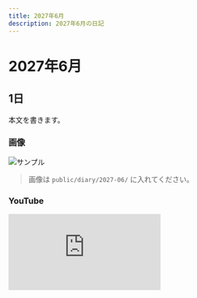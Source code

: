 ```yaml
---
title: 2027年6月
description: 2027年6月の日記
---
```


# 2027年6月

## 1日
本文を書きます。

### 画像
![サンプル](/diary/2027-06/sample.jpg)
> 画像は `public/diary/2027-06/` に入れてください。

### YouTube
<div style={{position:'relative', paddingTop:'56.25%'}}>
  <iframe
    src="https://www.youtube.com/embed/VIDEO_ID"
    title="2027年6月の動画"
    style={{position:'absolute', inset:0, width:'100%', height:'100%'}}
    frameBorder="0"
    allow="accelerometer; autoplay; clipboard-write; encrypted-media; gyroscope; picture-in-picture; web-share"
    allowFullScreen
  />
</div>
